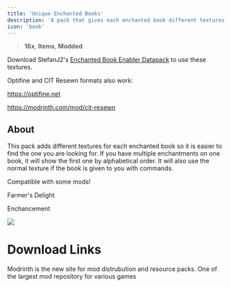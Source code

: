 ---
title: 'Unique Enchanted Books'
description: 'A pack that gives each enchanted book different textures.'
icon: 'book'
---

> <Icon icon="display" iconType="regular" /> **16x**, <Icon icon="book-blank" iconType="regular" /> **Items**, <Icon icon="square-plus" iconType="regular" /> **Modded**

<Info> Download StefanJ2's [Enchanted Book Enabler Datapack](https://modrinth.com/datapack/enchantedbookenabler-datapack/versions) to use these textures.</Info>

Optifine and CIT Resewn formats also work:

https://optifine.net

https://modrinth.com/mod/cit-resewn

## About
This pack adds different textures for each enchanted book so it is easier to find the one you are looking for. If you have multiple enchantments on one book, it will show the first one by alphabetical order. It will also use the normal texture if the book is given to you with commands.

Compatible with some mods!

Farmer's Delight

Enchancement

<Frame><img NoZoom src="https://wsrv.nl/?url=https%3A%2F%2Fi.ibb.co%2F4KGVmDx%2Fenchanted-books.png&n=-1"/></Frame>

# Download Links

<CardGroup cols={2}>
  <Card 
    title="Modrinth Download Link"
    icon= "download"
    href="https://modrinth.com/resourcepack/https://modrinth.com/resourcepack/unique-enchanted-books"
  >
    Modrinth is the new site for mod distrubution and resource packs.
  </Card>
  <Card
    title="Curseforge Download Link"
    icon="download"
    href="https://www.curseforge.com/minecraft/texture-packs/unique-enchanted-books"
  >
    One of the largest mod repository for various games
  </Card>
</CardGroup>